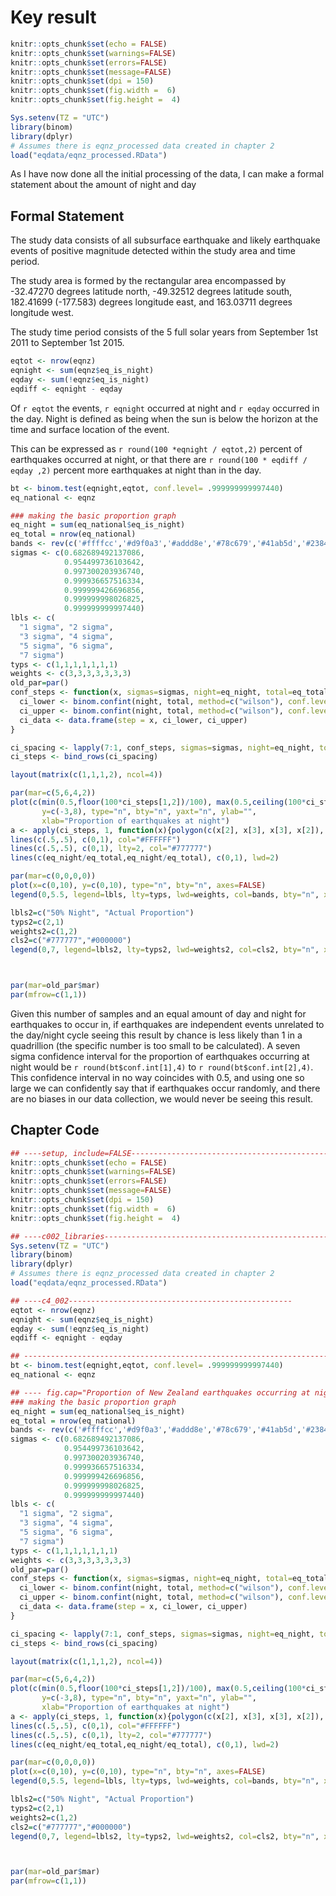 # Key result

```r
knitr::opts_chunk$set(echo = FALSE)
knitr::opts_chunk$set(warnings=FALSE)
knitr::opts_chunk$set(errors=FALSE)
knitr::opts_chunk$set(message=FALSE)
knitr::opts_chunk$set(dpi = 150)
knitr::opts_chunk$set(fig.width =  6)
knitr::opts_chunk$set(fig.height =  4)
```


```r
Sys.setenv(TZ = "UTC") 
library(binom)
library(dplyr)
# Assumes there is eqnz_processed data created in chapter 2
load("eqdata/eqnz_processed.RData")
```

As I have now done all the initial processing of the data, I can make a formal statement about the amount of night and day

## Formal Statement

The study data consists of all subsurface earthquake and likely earthquake events of positive magnitude detected within the study area and time period.

The study area is formed by the rectangular area encompassed by -32.47270 degrees latitude north, -49.32512 degrees latitude south, 182.41699 (-177.583)  degrees longitude east, and 163.03711 degrees longitude west.

The study time period consists of the 5 full solar years from September 1st 2011 to September 1st 2015.

```r
eqtot <- nrow(eqnz)
eqnight <- sum(eqnz$eq_is_night)
eqday <- sum(!eqnz$eq_is_night)
eqdiff <- eqnight - eqday
```


Of `r eqtot` the events, `r eqnight` occurred at night and `r eqday` occurred in the day. Night is defined as being when the sun is below the horizon at the time and surface location of the event.

This can be expressed as `r round(100 *eqnight / eqtot,2)` percent of earthquakes occurred at night, or that there are
`r round(100 * eqdiff / eqday ,2)` percent more earthquakes at night than in the day.

```r
bt <- binom.test(eqnight,eqtot, conf.level= .999999999997440)
eq_national <- eqnz
```

```r
### making the basic proportion graph
eq_night = sum(eq_national$eq_is_night)
eq_total = nrow(eq_national)
bands <- rev(c('#ffffcc','#d9f0a3','#addd8e','#78c679','#41ab5d','#238443','#005a32'))
sigmas <- c(0.682689492137086,
            0.954499736103642,
            0.997300203936740,
            0.999936657516334,
            0.999999426696856,
            0.999999998026825,
            0.999999999997440)
lbls <- c(
  "1 sigma", "2 sigma",
  "3 sigma", "4 sigma",
  "5 sigma", "6 sigma",
  "7 sigma")
typs <- c(1,1,1,1,1,1,1)
weights <- c(3,3,3,3,3,3,3)
old_par=par()
conf_steps <- function(x, sigmas=sigmas, night=eq_night, total=eq_total){
  ci_lower <- binom.confint(night, total, method=c("wilson"), conf.level = sigmas[x])[1,5]
  ci_upper <- binom.confint(night, total, method=c("wilson"), conf.level = sigmas[x])[1,6]
  ci_data <- data.frame(step = x, ci_lower, ci_upper)
}

ci_spacing <- lapply(7:1, conf_steps, sigmas=sigmas, night=eq_night, total=eq_total)
ci_steps <- bind_rows(ci_spacing)

layout(matrix(c(1,1,1,2), ncol=4))

par(mar=c(5,6,4,2))
plot(c(min(0.5,floor(100*ci_steps[1,2])/100), max(0.5,ceiling(100*ci_steps[1,3])/100)),
       y=c(-3,8), type="n", bty="n", yaxt="n", ylab="",
       xlab="Proportion of earthquakes at night")
a <- apply(ci_steps, 1, function(x){polygon(c(x[2], x[3], x[3], x[2]), c(0, 0, 1, 1), col=bands[x[1]], border=NA)})
lines(c(.5,.5), c(0,1), col="#FFFFFF")
lines(c(.5,.5), c(0,1), lty=2, col="#777777")
lines(c(eq_night/eq_total,eq_night/eq_total), c(0,1), lwd=2)

par(mar=c(0,0,0,0))
plot(x=c(0,10), y=c(0,10), type="n", bty="n", axes=FALSE)
legend(0,5.5, legend=lbls, lty=typs, lwd=weights, col=bands, bty="n", xjust=0, title="Confidence Intervals:", y.intersp=1.1, cex=0.9)

lbls2=c("50% Night", "Actual Proportion")
typs2=c(2,1)
weights2=c(1,2)
cls2=c("#777777","#000000")
legend(0,7, legend=lbls2, lty=typs2, lwd=weights2, col=cls2, bty="n", xjust=0, title="Legend", y.intersp=1.2)



par(mar=old_par$mar)
par(mfrow=c(1,1))


```

Given this number of samples and an equal amount of day and night for earthquakes to occur in, if earthquakes are independent events unrelated to the day/night cycle seeing this result by chance is less likely than 1 in a quadrillion (the specific number is too small to be calculated). A seven sigma confidence interval for the proportion of earthquakes occurring at night would be `r round(bt$conf.int[1],4)` to `r round(bt$conf.int[2],4)`. This confidence interval in no way coincides with 0.5, and using one so large we can confidently say that if earthquakes occur randomly, and there are no biases in our data collection, we would never be seeing this result.








## Chapter Code

```r

## ----setup, include=FALSE------------------------------------------------
knitr::opts_chunk$set(echo = FALSE)
knitr::opts_chunk$set(warnings=FALSE)
knitr::opts_chunk$set(errors=FALSE)
knitr::opts_chunk$set(message=FALSE)
knitr::opts_chunk$set(dpi = 150)
knitr::opts_chunk$set(fig.width =  6)
knitr::opts_chunk$set(fig.height =  4)

## ----c002_libraries------------------------------------------------------
Sys.setenv(TZ = "UTC") 
library(binom)
library(dplyr)
# Assumes there is eqnz_processed data created in chapter 2
load("eqdata/eqnz_processed.RData")

## ----c4_002--------------------------------------------------
eqtot <- nrow(eqnz)
eqnight <- sum(eqnz$eq_is_night)
eqday <- sum(!eqnz$eq_is_night)
eqdiff <- eqnight - eqday

## ------------------------------------------------------------------------
bt <- binom.test(eqnight,eqtot, conf.level= .999999999997440)
eq_national <- eqnz

## ---- fig.cap="Proportion of New Zealand earthquakes occurring at night. n=100279"----
### making the basic proportion graph
eq_night = sum(eq_national$eq_is_night)
eq_total = nrow(eq_national)
bands <- rev(c('#ffffcc','#d9f0a3','#addd8e','#78c679','#41ab5d','#238443','#005a32'))
sigmas <- c(0.682689492137086,
            0.954499736103642,
            0.997300203936740,
            0.999936657516334,
            0.999999426696856,
            0.999999998026825,
            0.999999999997440)
lbls <- c(
  "1 sigma", "2 sigma",
  "3 sigma", "4 sigma",
  "5 sigma", "6 sigma",
  "7 sigma")
typs <- c(1,1,1,1,1,1,1)
weights <- c(3,3,3,3,3,3,3)
old_par=par()
conf_steps <- function(x, sigmas=sigmas, night=eq_night, total=eq_total){
  ci_lower <- binom.confint(night, total, method=c("wilson"), conf.level = sigmas[x])[1,5]
  ci_upper <- binom.confint(night, total, method=c("wilson"), conf.level = sigmas[x])[1,6]
  ci_data <- data.frame(step = x, ci_lower, ci_upper)
}

ci_spacing <- lapply(7:1, conf_steps, sigmas=sigmas, night=eq_night, total=eq_total)
ci_steps <- bind_rows(ci_spacing)

layout(matrix(c(1,1,1,2), ncol=4))

par(mar=c(5,6,4,2))
plot(c(min(0.5,floor(100*ci_steps[1,2])/100), max(0.5,ceiling(100*ci_steps[1,3])/100)),
       y=c(-3,8), type="n", bty="n", yaxt="n", ylab="",
       xlab="Proportion of earthquakes at night")
a <- apply(ci_steps, 1, function(x){polygon(c(x[2], x[3], x[3], x[2]), c(0, 0, 1, 1), col=bands[x[1]], border=NA)})
lines(c(.5,.5), c(0,1), col="#FFFFFF")
lines(c(.5,.5), c(0,1), lty=2, col="#777777")
lines(c(eq_night/eq_total,eq_night/eq_total), c(0,1), lwd=2)

par(mar=c(0,0,0,0))
plot(x=c(0,10), y=c(0,10), type="n", bty="n", axes=FALSE)
legend(0,5.5, legend=lbls, lty=typs, lwd=weights, col=bands, bty="n", xjust=0, title="Confidence Intervals:", y.intersp=1.1, cex=0.9)

lbls2=c("50% Night", "Actual Proportion")
typs2=c(2,1)
weights2=c(1,2)
cls2=c("#777777","#000000")
legend(0,7, legend=lbls2, lty=typs2, lwd=weights2, col=cls2, bty="n", xjust=0, title="Legend", y.intersp=1.2)



par(mar=old_par$mar)
par(mfrow=c(1,1))




```
